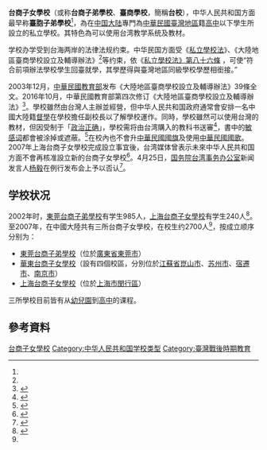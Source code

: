 '''台商子女學校'''（或称'''台商子弟學校'''、'''臺商學校'''，簡稱'''台校'''），中华人民共和国方面最早称'''臺胞子弟學校'''<ref name=aa1/>{{Rp|57}}，為在[[中国大陆|中国大陆]]專門為[[中華民國|中華民國]][[臺灣地區|臺灣地區]]籍[[高中|高中]]以下學生所設立的私立學校。其特色為可以使用台湾教学系统及教材。

学校办学受到台海两岸的法律法规约束。中华民国方面受《[[s:私立學校法_(中華民國)|私立學校法]]》、《大陸地區臺商學校設立及輔導辦法》<ref name=a1/>等约束，依《[[s:私立學校法_(民國103年)|私立學校法》第八十六條]] ，可使“符合前項辦法學校學生回臺就學，其學歷得與臺灣地區同級學校學歷相銜接。”

2003年12月，[[中華民國教育部|中華民國教育部]]发布《大陸地區臺商學校設立及輔導辦法》39條全文。2016年10月，中華民國教育部第四次修订《大陸地區臺商學校設立及輔導辦法》<ref name="a1">{{Cite web |url=https://law.moj.gov.tw/LawClass/LawHistory.aspx?pcode=H0070024 |title=大陸地區臺商學校設立及輔導辦法 |accessdate=2021-12-09 |author= |date= |work= |publisher=法務部全國法規資料庫网站 |language=Zh-hans |archive-date=2021-12-09 |archive-url=https://web.archive.org/web/20211209221437/https://law.moj.gov.tw/LawClass/LawHistory.aspx?pcode=H0070024 }}</ref>。學校雖然由台灣人主辦並經營，但中华人民共和国政府通常會安排一名中國大陸籍[[督學|督學]]在學校擔任副校長以了解學校運作。同時，學校雖然可以使用台灣的教材，但因受制于「[[政治正确_(共产党)|政治正确]]」，學校需将由台湾購入的教科书送審<ref>{{cite news | title=教科書 兩岸間 猶如走單槓| publisher=聯合報| author=陳東旭| date=2007-08-31| accessdate=2015-05-15}}</ref>，書中的[[敏感词|敏感词]]都會被涂掉或遮蔽。<ref>{{cite news | title=600台商子女 暑假感受在地台灣| publisher=聯合報| author=沈育如| date=2013-07-18| accessdate=2015-05-15}}</ref>在校內也不會升[[中華民國國旗|中華民國國旗]]及使用[[中華民國國歌|中華民國國歌]]。2007年上海台商子女學校完成設立事宜後，台湾媒体曾表示未來中华人民共和国方面不會再核准設立新的台商子女學校<ref>{{cite news | title=上海台商子女學校 我准設立| publisher=聯合報| author=張錦弘| date=2007-04-21| accessdate=2015-05-15}}</ref>。4月25日，[[国务院台湾事务办公室|国务院台湾事务办公室]]新闻发言人[[楊毅_(1965年)|杨毅]]在例行发布会上予以否认<ref name="a2">{{Cite web |url=http://news.sohu.com/20070425/n249685118.shtml |title=台媒称大陆将不准新设台商子女学校 国台办否认 |accessdate=2021-12-09 |author=记者：张玉珂、张海燕 |date=2007-04-25 |work=责任编辑：王伟 |publisher=搜狐网，来源：人民网 |quote=人民网北京4月25日讯 记者张玉珂、张海燕报道：针对一些台媒报道“大陆方面未来将不会核准新设的台商子女学校”一事，国台办新闻发言人杨毅在今天的例行发布会上表示，大陆有关方面从来没有讲过今后不再核准新设台商子女学校。[……]他进一步介绍说，目前在大陆设立的台商子女学校一共有三所，它们是广东东莞台商子弟学校、江苏昆山华东台商子女学校、上海台商子女学校，在校学生大约有2700人。[……] |language=Zh-hans |archive-date=2021-12-08 |archive-url=https://web.archive.org/web/20211208200305/http://news.sohu.com/20070425/n249685118.shtml }}</ref>。

== 学校状况 ==

2002年时，[[東莞台商子弟學校|東莞台商子弟學校]]有学生985人，[[上海台商子女學校|上海台商子女學校]]有学生240人<ref name="aa1">{{Cite journal
|last =
|first =
|author =劉勝驥
|coauthors =
|date =2003
|year =
|month =
|title =《中共對臺商子弟之教育政策》
|journal =展望與探索
|volume =
|issue =2003年第1卷第4期
|pages =56—72
|publisher =展望與探索雜誌社
|location =台灣·新北市
|issn =1998-5665
|pmid =
|doi =
|bibcode =
|oclc =
|id =
|url =https://www.mjib.gov.tw/eBooks/eBooks_Detail?CID=4&BookID=1142
|language =Zh-hant
|access-date =2021-12-08
|archive-date =2021-12-08
|archive-url =https://web.archive.org/web/20211208213229/https://www.mjib.gov.tw/eBooks/eBooks_Detail?CID=4&BookID=1142
}}</ref>{{Rp|57}}。至2007年，在中國大陸共有三所台商子女學校，在校生约2700人<ref name=a2/>，按成立顺序分别为：
* [[東莞台商子弟學校|東莞台商子弟學校]]（位於[[廣東省|廣東省]][[東莞市|東莞市]]）
* [[華東台商子女學校|華東台商子女學校]]（設有四個校區，分別位於[[江蘇省|江蘇省]][[崑山市|崑山市]]、[[苏州市|苏州市]]、[[宿遷市|宿遷市]]、[[南京市|南京市]]）
* [[上海台商子女學校|上海台商子女學校]]（位於[[上海市|上海市]][[閔行區|閔行區]]）
三所學校目前皆有从[[幼兒園|幼兒園]]到[[高中|高中]]的课程。

==參考資料==
{{reflist}}

[[Category:台商子女學校|]]
[[Category:中华人民共和国学校类型|Category:中华人民共和国学校类型]]
[[Category:臺灣戰後時期教育|Category:臺灣戰後時期教育]]